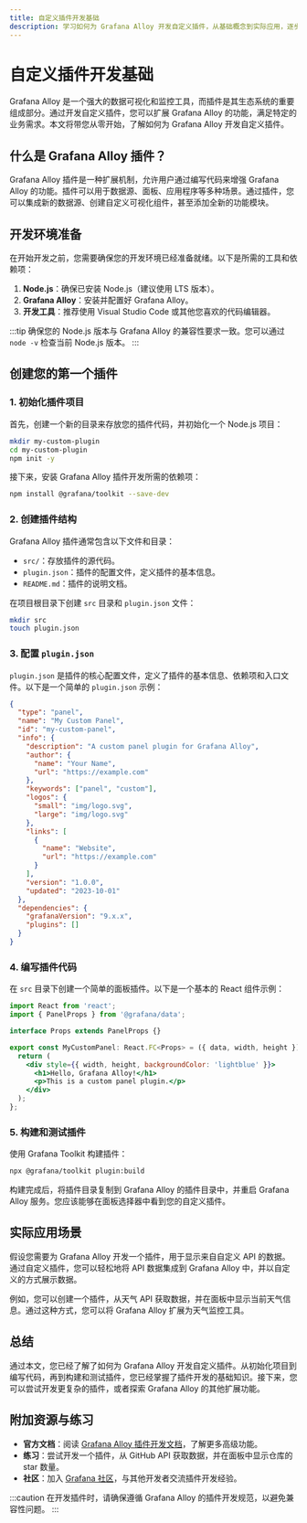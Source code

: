 ```yaml
---
title: 自定义插件开发基础
description: 学习如何为 Grafana Alloy 开发自定义插件，从基础概念到实际应用，逐步掌握插件开发的核心技能。
---
```


# 自定义插件开发基础

Grafana Alloy 是一个强大的数据可视化和监控工具，而插件是其生态系统的重要组成部分。通过开发自定义插件，您可以扩展 Grafana Alloy 的功能，满足特定的业务需求。本文将带您从零开始，了解如何为 Grafana Alloy 开发自定义插件。

## 什么是 Grafana Alloy 插件？

Grafana Alloy 插件是一种扩展机制，允许用户通过编写代码来增强 Grafana Alloy 的功能。插件可以用于数据源、面板、应用程序等多种场景。通过插件，您可以集成新的数据源、创建自定义可视化组件，甚至添加全新的功能模块。

## 开发环境准备

在开始开发之前，您需要确保您的开发环境已经准备就绪。以下是所需的工具和依赖项：

1. **Node.js**：确保已安装 Node.js（建议使用 LTS 版本）。
2. **Grafana Alloy**：安装并配置好 Grafana Alloy。
3. **开发工具**：推荐使用 Visual Studio Code 或其他您喜欢的代码编辑器。

:::tip
确保您的 Node.js 版本与 Grafana Alloy 的兼容性要求一致。您可以通过 `node -v` 检查当前 Node.js 版本。
:::

## 创建您的第一个插件

### 1. 初始化插件项目

首先，创建一个新的目录来存放您的插件代码，并初始化一个 Node.js 项目：

```bash
mkdir my-custom-plugin
cd my-custom-plugin
npm init -y
```

接下来，安装 Grafana Alloy 插件开发所需的依赖项：

```bash
npm install @grafana/toolkit --save-dev
```

### 2. 创建插件结构

Grafana Alloy 插件通常包含以下文件和目录：

- `src/`：存放插件的源代码。
- `plugin.json`：插件的配置文件，定义插件的基本信息。
- `README.md`：插件的说明文档。

在项目根目录下创建 `src` 目录和 `plugin.json` 文件：

```bash
mkdir src
touch plugin.json
```

### 3. 配置 `plugin.json`

`plugin.json` 是插件的核心配置文件，定义了插件的基本信息、依赖项和入口文件。以下是一个简单的 `plugin.json` 示例：

```json
{
  "type": "panel",
  "name": "My Custom Panel",
  "id": "my-custom-panel",
  "info": {
    "description": "A custom panel plugin for Grafana Alloy",
    "author": {
      "name": "Your Name",
      "url": "https://example.com"
    },
    "keywords": ["panel", "custom"],
    "logos": {
      "small": "img/logo.svg",
      "large": "img/logo.svg"
    },
    "links": [
      {
        "name": "Website",
        "url": "https://example.com"
      }
    ],
    "version": "1.0.0",
    "updated": "2023-10-01"
  },
  "dependencies": {
    "grafanaVersion": "9.x.x",
    "plugins": []
  }
}
```

### 4. 编写插件代码

在 `src` 目录下创建一个简单的面板插件。以下是一个基本的 React 组件示例：

```jsx
import React from 'react';
import { PanelProps } from '@grafana/data';

interface Props extends PanelProps {}

export const MyCustomPanel: React.FC<Props> = ({ data, width, height }) => {
  return (
    <div style={{ width, height, backgroundColor: 'lightblue' }}>
      <h1>Hello, Grafana Alloy!</h1>
      <p>This is a custom panel plugin.</p>
    </div>
  );
};
```

### 5. 构建和测试插件

使用 Grafana Toolkit 构建插件：

```bash
npx @grafana/toolkit plugin:build
```

构建完成后，将插件目录复制到 Grafana Alloy 的插件目录中，并重启 Grafana Alloy 服务。您应该能够在面板选择器中看到您的自定义插件。

## 实际应用场景

假设您需要为 Grafana Alloy 开发一个插件，用于显示来自自定义 API 的数据。通过自定义插件，您可以轻松地将 API 数据集成到 Grafana Alloy 中，并以自定义的方式展示数据。

例如，您可以创建一个插件，从天气 API 获取数据，并在面板中显示当前天气信息。通过这种方式，您可以将 Grafana Alloy 扩展为天气监控工具。

## 总结

通过本文，您已经了解了如何为 Grafana Alloy 开发自定义插件。从初始化项目到编写代码，再到构建和测试插件，您已经掌握了插件开发的基础知识。接下来，您可以尝试开发更复杂的插件，或者探索 Grafana Alloy 的其他扩展功能。

## 附加资源与练习

- **官方文档**：阅读 [Grafana Alloy 插件开发文档](https://grafana.com/docs/grafana/latest/plugins/)，了解更多高级功能。
- **练习**：尝试开发一个插件，从 GitHub API 获取数据，并在面板中显示仓库的 star 数量。
- **社区**：加入 [Grafana 社区](https://community.grafana.com/)，与其他开发者交流插件开发经验。

:::caution
在开发插件时，请确保遵循 Grafana Alloy 的插件开发规范，以避免兼容性问题。
:::
